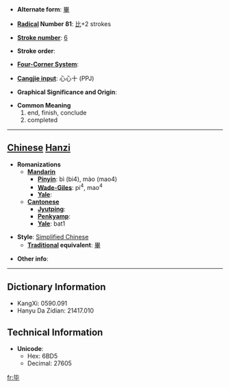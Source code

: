 * '''Alternate form''': [[畢]]

* '''[[Wiktionary:Chinese radical index| Radical]] Number 81''': [[Wiktionary:Chinese radical index 比|比]]+2 strokes

* '''[[Wiktionary:Chinese total strokes index|Stroke number]]''': [[Wiktionary:Chinese total strokes index 6|6]]

* '''Stroke order''': 

* '''[[Wiktionary:Chinese four corner index|Four-Corner System]]''': 

* '''[[Wiktionary:Chinese Cangjie index|Cangjie input]]''': 心心十 (PPJ)

* '''Graphical Significance and Origin''': 

* '''Common Meaning'''
*#end, finish, conclude
*# completed


----

== [[Chinese]] [[Hanzi]] ==

* '''Romanizations'''
** '''[[Mandarin]]'''
*** '''[[Pinyin]]''': bì (bi4), mào (mao4)
*** '''[[Wade-Giles]]''': pi<sup>4</sup>, mao<sup>4</sup>
*** '''[[Yale]]''': 
** '''[[Cantonese]]'''
*** '''[[Jyutping]]''':
*** '''[[Penkyamp]]''': 
*** '''[[Yale]]''': bat1

* '''Style''': [[Simplified Chinese]] 
** '''[[Traditional Chinese|Traditional]] equivalent''': [[畢]]

* '''Other info''': 

----

== Dictionary Information ==

* KangXi: 0590.091
* Hanyu Da Zidian: 21417.010

== Technical Information ==

* '''Unicode''':
** Hex: 6BD5
** Decimal: 27605

[[fr:毕]]